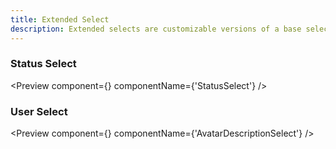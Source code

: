 ```yaml
---
title: Extended Select
description: Extended selects are customizable versions of a base select that enhance interaction with added styles and features.
---
```


### Status Select

<Preview
  component={<StatusSelect />}
  componentName={'StatusSelect'}
/>

### User Select

<Preview
  component={<AvatarDescriptionSelect />}
  componentName={'AvatarDescriptionSelect'}
/>

